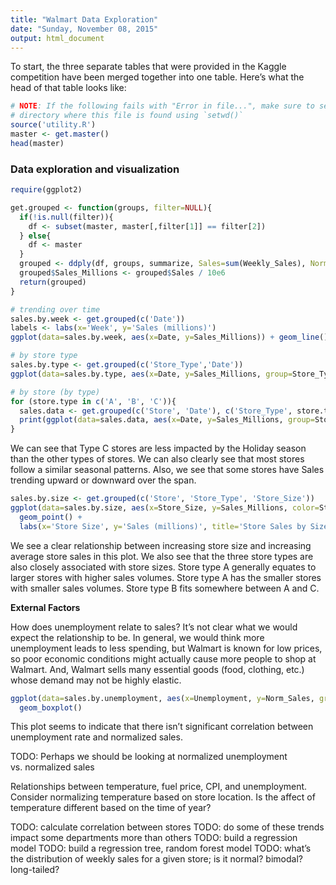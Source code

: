 ```yaml
---
title: "Walmart Data Exploration"
date: "Sunday, November 08, 2015"
output: html_document
---
```


To start, the three separate tables that were provided in the Kaggle competition have been merged together into one table. Here's what the head of that table looks like:

```r
# NOTE: If the following fails with "Error in file...", make sure to set the working director to the 
# directory where this file is found using `setwd()`
source('utility.R')
master <- get.master()
head(master)
```

### Data exploration and visualization

```r
require(ggplot2)

get.grouped <- function(groups, filter=NULL){
  if(!is.null(filter)){
    df <- subset(master, master[,filter[1]] == filter[2])
  } else{
    df <- master
  }
  grouped <- ddply(df, groups, summarize, Sales=sum(Weekly_Sales), Norm_Sales=sum(Norm_Weekly_Sales))
  grouped$Sales_Millions <- grouped$Sales / 10e6
  return(grouped)
}

# trending over time
sales.by.week <- get.grouped(c('Date'))
labels <- labs(x='Week', y='Sales (millions)')
ggplot(data=sales.by.week, aes(x=Date, y=Sales_Millions)) + geom_line() + labels

# by store type
sales.by.type <- get.grouped(c('Store_Type','Date'))
ggplot(data=sales.by.type, aes(x=Date, y=Sales_Millions, group=Store_Type, color=Store_Type)) + geom_line() + labels

# by store (by type)
for (store.type in c('A', 'B', 'C')){
  sales.data <- get.grouped(c('Store', 'Date'), c('Store_Type', store.type))
  print(ggplot(data=sales.data, aes(x=Date, y=Sales_Millions, group=Store, color=Store)) + geom_line() + labels + labs(title=paste("Type", store.type, 'Store Sales by Store')) + guides(color=FALSE))
}
```

We can see that Type C stores are less impacted by the Holiday season than the other types of stores. We can also clearly see that most stores follow a similar seasonal patterns. Also, we see that some stores have Sales trending upward or downward over the span.

```r
sales.by.size <- get.grouped(c('Store', 'Store_Type', 'Store_Size'))
ggplot(data=sales.by.size, aes(x=Store_Size, y=Sales_Millions, color=Store_Type)) + 
  geom_point() + 
  labs(x='Store Size', y='Sales (millions)', title='Store Sales by Size & Type')
```

We see a clear relationship between increasing store size and increasing average store sales in this plot. We also see that the three store types are also closely associated with store sizes. Store type A generally equates to larger stores with higher sales volumes. Store type A has the smaller stores with smaller sales volumes. Store type B fits somewhere between A and C.

**External Factors**

How does unemployment relate to sales? It's not clear what we would expect the relationship to be. In general, we would think more unemployment leads to less spending, but Walmart is known for low prices, so poor economic conditions might actually cause more people to shop at Walmart. And, Walmart sells many essential goods (food, clothing, etc.) whose demand may not be highly elastic.

```r
ggplot(data=sales.by.unemployment, aes(x=Unemployment, y=Norm_Sales, group=round_any(Unemployment, 1.0))) + 
  geom_boxplot()
```

This plot seems to indicate that there isn't significant correlation between unemployment rate and normalized sales.

TODO: Perhaps we should be looking at normalized unemployment vs. normalized sales

Relationships between temperature, fuel price, CPI, and unemployment. Consider normalizing temperature based on store location. Is the affect of temperature different based on the time of year?

TODO: calculate correlation between stores
TODO: do some of these trends impact some departments more than others
TODO: build a regression model
TODO: build a regression tree, random forest model
TODO: what's the distribution of weekly sales for a given store; is it normal? bimodal? long-tailed?
